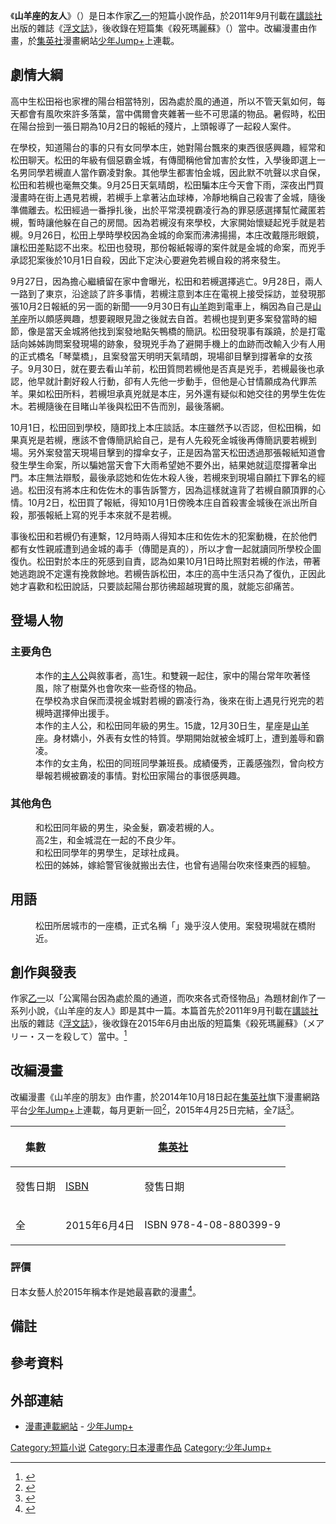 {{Infobox animanga/Headerofja
|標題= 山羊座的友人
|圖像= 
|尺寸= 200px
|說明= 小說封面
|日文名稱= 山羊座の友人
|英文名稱= My Capricorn Friend
|假名= やぎざのゆうじん
|羅馬字= 
|類型= 青春、[[懸疑|懸疑]]
}}
{{Infobox animanga/name
|original= 
|official= 山羊座的友人（小說）<br />山羊座的朋友（漫畫）
|formal=
|common= 
}}
{{Infobox animanga/Novel
|標題= 山羊座的友人
|作者= [[乙一|乙一]]
|出版社= {{flagicon|Japan}} [[講談社|講談社]]（雜誌）<br />{{flagicon|Japan}} {{link-en|朝日新聞出版|朝日新聞出版}}（短篇集）<br />{{flagicon|TWN}} [[皇冠文化|皇冠文化]]（短篇集）
|連載雜誌= {{flagicon|Japan}} [[Faust_(文藝雜誌)|浮文誌]]
|label=
|發售日=
|掲載号= Vol.8
|開始= 
|結束=
|開始日=
|結束日=
|冊數= 收錄在短篇集當中
|話數= 
|其他= 
}}
{{Infobox animanga/Manga
|標題= 山羊座的朋友
|圖像= 山羊座の友人漫画.jpg
|作者= 乙一
|作畫= {{link-ja|三代川將|ミヨカワ将}}
|出版社= {{flagicon|Japan}} [[集英社|集英社]]<br />{{flagicon|TWN}} [[青文出版社|青文出版社]]
|其他出版社= 
|連載雜誌={{flagicon|Japan}} [[少年Jump+|少年Jump+]]
|標籤= {{flagicon|Japan}} JUMP COMICS<br />{{flagicon|TWN}} YOUTH COMIC
|發售日= 
|開始= 2014年10月18日
|結束= 2015年4月25日
|冊數= 全1冊
|話數= 全7話
|其他= 
}}
{{Infobox animanga/Footerofja}}
《'''山羊座的友人'''》（{{lang-ja|山羊座の友人}}）是日本作家[[乙一|乙一]]的短篇小說作品，於2011年9月刊載在[[講談社|講談社]]出版的雜誌《[[Faust_(文藝雜誌)|浮文誌]]》，後收錄在短篇集《殺死瑪麗蘇》（{{lang|ja|メアリー・スーを殺して}}）當中。改編漫畫由{{link-ja|三代川將|ミヨカワ将}}作畫，於[[集英社|集英社]]漫畫網站[[少年Jump+|少年Jump+]]上連載。

==劇情大綱==
高中生松田裕也家裡的陽台相當特別，因為處於風的通道，所以不管天氣如何，每天都會有風吹來許多落葉，當中偶爾會夾雜著一些不可思議的物品。暑假時，松田在陽台撿到一張日期為10月2日的報紙的殘片，上頭報導了一起殺人案件。

在學校，知道陽台的事的只有女同學本庄，她對陽台飄來的東西很感興趣，經常和松田聊天。松田的年級有個惡霸金城，有傳聞稱他曾加害於女性，入學後即選上一名男同學若槻直人當作霸凌對象。其他學生都害怕金城，因此默不吭聲以求自保，松田和若槻也毫無交集。9月25日天氣晴朗，松田騙本庄今天會下雨，深夜出門買漫畫時在街上遇見若槻，若槻手上拿著沾血球棒，冷靜地稱自己殺害了金城，隨後準備離去。松田經過一番掙扎後，出於平常漠視霸凌行為的罪惡感選擇幫忙藏匿若槻，暫時讓他躲在自己的房間。因為若槻沒有來學校，大家開始懷疑起兇手就是若槻。9月26日，松田上學時學校因為金城的命案而沸沸揚揚，本庄改戴隱形眼鏡，讓松田差點認不出來。松田也發現，那份報紙報導的案件就是金城的命案，而兇手承認犯案後於10月1日自殺，因此下定決心要避免若槻自殺的將來發生。

9月27日，因為擔心繼續留在家中會曝光，松田和若槻選擇逃亡。9月28日，兩人一路到了東京，沿途談了許多事情，若槻注意到本庄在電視上接受採訪，並發現那張10月2日報紙的另一面的新聞——9月30日有[[山羊|山羊]]跑到電車上，稱因為自己是[[山羊座|山羊座]]所以頗感興趣，想要親眼見證之後就去自首。若槻也提到更多案發當時的細節，像是當天金城將他找到案發地點矢鴨橋的簡訊。松田發現事有蹊蹺，於是打電話向姊姊詢問案發現場的跡象，發現兇手為了避開手機上的血跡而改輸入少有人用的正式橋名「琴葉橋」，且案發當天明明天氣晴朗，現場卻目擊到撐著傘的女孩子。9月30日，就在要去看山羊前，松田質問若槻他是否真是兇手，若槻最後也承認，他早就計劃好殺人行動，卻有人先他一步動手，但他是心甘情願成為代罪羔羊。果如松田所料，若槻坦承真兇就是本庄，另外還有疑似和她交往的男學生佐佐木。若槻隨後在目睹山羊後與松田不告而別，最後落網。

10月1日，松田回到學校，隨即找上本庄談話。本庄雖然予以否認，但松田稱，如果真兇是若槻，應該不會傳簡訊給自己，是有人先殺死金城後再傳簡訊要若槻到場。另外案發當天現場目擊到的撐傘女子，正是因為當天松田透過那張報紙知道會發生學生命案，所以騙她當天會下大雨希望她不要外出，結果她就這麼撐著傘出門。本庄無法辯駁，最後承認她和佐佐木殺人後，若槻來到現場自願扛下罪名的經過。松田沒有將本庄和佐佐木的事告訴警方，因為這樣就違背了若槻自願頂罪的心情。10月2日，松田買了報紙，得知10月1日傍晚本庄自首殺害金城後在派出所自殺，那張報紙上寫的兇手本來就不是若槻。

事後松田和若槻仍有連繫，12月時兩人得知本庄和佐佐木的犯案動機，在於他們都有女性親戚遭到過金城的毒手（傳聞是真的），所以才會一起就讀同所學校企圖復仇。松田對於本庄的死感到自責，認為如果10月1日時比照對若槻的作法，帶著她逃跑說不定還有挽救餘地。若槻告訴松田，本庄的高中生活只為了復仇，正因此她才喜歡和松田說話，只要談起陽台那彷彿超越現實的風，就能忘卻痛苦。

==登場人物==
===主要角色===
; {{nihongo|松田裕也|松田 ユウヤ（まつだ ユウヤ）}}
: 本作的[[主人公|主人公]]與敘事者，高1生。和雙親一起住，家中的陽台常年吹著怪風，除了樹葉外也會吹來一些奇怪的物品。
: 在學校為求自保而漠視金城對若槻的霸凌行為，後來在街上遇見行兇完的若槻時選擇伸出援手。
; {{nihongo|若槻直人|若槻 ナオト（わかつき ナオト）}}
: 本作的主人公，和松田同年級的男生。15歲，12月30日生，星座是[[山羊座|山羊座]]。身材嬌小，外表有女性的特質。學期開始就被金城盯上，遭到羞辱和霸凌。
; {{nihongo|本庄希{{refnest|group=註|漫畫版翻譯作「本庄望」}}|本庄 ノゾミ（ほんじょう ノゾミ）}}
: 本作的女主角，松田的同班同學兼班長。成績優秀，正義感強烈，曾向校方舉報若槻被霸凌的事情。對松田家陽台的事很感興趣。
===其他角色===
; {{nihongo|金城亮{{refnest|group=註|漫畫版翻譯作「金城輝」}}|金城 アキラ（かねしろ アキラ）}}
: 和松田同年級的男生，染金髮，霸凌若槻的人。
; {{nihongo|高木洋介|高木 ヨウスケ（たかぎ ヨウスケ）}}
: 高2生，和金城混在一起的不良少年。
; {{nihongo|佐佐木一樹|佐々木 カズキ（ささき カズキ）}}
: 和松田同學年的男學生，足球社成員。
; {{nihongo|松田梢|まつだ こずえ}}
: 松田的姊姊，嫁給警官後就搬出去住，也曾有過陽台吹來怪東西的經驗。

== 用語 ==
; {{nihongo|矢鴨橋{{refnest|group=註|漫畫版翻譯作「箭鴨橋」}}|ヤガモ橋}}
: 松田所居城市的一座橋，正式名稱「{{nihongo|琴葉橋|琴ノ葉橋}}」幾乎沒人使用。案發現場就在橋附近。

==創作與發表==
作家[[乙一|乙一]]以「公寓陽台因為處於風的通道，而吹來各式奇怪物品」為題材創作了一系列小說，《山羊座的友人》即是其中一篇。本篇首先於2011年9月刊載在[[講談社|講談社]]出版的雜誌《[[Faust_(文藝雜誌)|浮文誌]]》，後收錄在2015年6月由{{link-en|朝日新聞出版|朝日新聞出版}}出版的短篇集《殺死瑪麗蘇》（メアリー・スーを殺して）當中。<ref name="皇冠">{{cite book |author1=乙一 |author2=中田永一 |author3=山白朝子 |author4=越前魔太郎 |author5=安達寬高 |coauthor=高詹燦 譯 |title=《殺死瑪麗蘇》 |date=2017-10-30 |publisher=皇冠文化 |isbn=9789573333425 |language=zh-tw}}</ref>{{rp|28}}

==改編漫畫==
改編漫畫《山羊座的朋友》由{{link-ja|三代川將|ミヨカワ将}}作畫，於2014年10月18日起在[[集英社|集英社]]旗下漫畫網路平台[[少年Jump+|少年Jump+]]上連載，每月更新一回<ref>{{Cite web|title=ジャンプをスマホやPCで！少年ジャンプ＋創刊|url=https://natalie.mu/comic/news/126639|accessdate=2021-02-03|author=|date=2014-09-22|last=|first=|format=|work=コミックナタリー|publisher=|language=ja|archive-date=2020-10-03|archive-url=https://web.archive.org/web/20201003134308/https://natalie.mu/comic/news/126639|dead-url=no}}</ref>，2015年4月25日完結，全7話<ref>{{Cite web|title=[1話]山羊座の友人 - 乙一/ミヨカワ将|url=https://shonenjumpplus.com/episode/10833497643049550253|accessdate=2021-02-03|work=少年ジャンプ＋|language=ja|archive-date=2020-11-28|archive-url=https://web.archive.org/web/20201128052410/https://shonenjumpplus.com/episode/10833497643049550253|dead-url=no}}</ref>。
{| class=wikitable style="font-size:small;"
!rowspan="2"|集數
!colspan="2"|{{flagicon|JPN}} [[集英社|集英社]]
!colspan="2"|{{flagicon|Taiwan}} [[青文出版社|青文出版社]]
|-
!發售日期!![[ISBN|ISBN]]!!發售日期!!ISBN
|-
! 全
| 2015年6月4日 || ISBN 978-4-08-880399-9
| 2017年3月25日<ref>{{cite web |title=山羊座的朋友(全) |url=https://www.ching-win.com.tw/product-detail/10510401 |publisher=青文出版社 |accessdate=2021-02-02 |language=zh-tw |archive-date=2020-09-30 |archive-url=https://web.archive.org/web/20200930165306/https://www.ching-win.com.tw/product-detail/10510401 |dead-url=no }}</ref> || {{EAN|4718016021518}}
|}

===評價===
日本女藝人{{link-ja|内村莉彩|内村莉彩}}於2015年稱本作是她最喜歡的漫畫<ref>{{Cite web|title=【あいどりゅ☆】番組連動コラム#13 「スパガ編-1」 私のお気に入り|url=http://music-book.jp/video/news/column/103398|accessdate=2021-02-03|author=|date=2015-12-15|last=|format=|work=music.jp|publisher=|language=ja|archive-date=2019-07-17|archive-url=https://web.archive.org/web/20190717002211/http://music-book.jp/video/news/column/103398|dead-url=no}}</ref>。
== 備註 ==
{{reflist|group=註}}
==參考資料==
{{reflist}}
==外部連結==
* [https://shonenjumpplus.com/episode/10833497643049550253 漫畫連載網站] {{Wayback|url=https://shonenjumpplus.com/episode/10833497643049550253 |date=20201128052410 }} - [[少年Jump+|少年Jump+]]{{ja icon}}
[[Category:短篇小说|Category:短篇小说]]
[[Category:日本漫畫作品|Category:日本漫畫作品]]
[[Category:少年Jump+|Category:少年Jump+]]